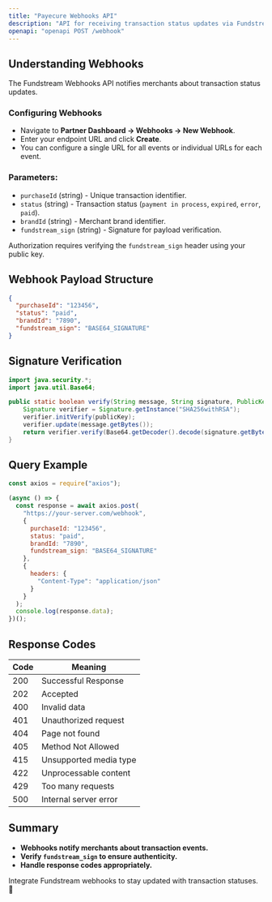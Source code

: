 ```yaml
---
title: "Payecure Webhooks API"
description: "API for receiving transaction status updates via Fundstream webhooks."
openapi: "openapi POST /webhook"
---
```


## Understanding Webhooks

The Fundstream Webhooks API notifies merchants about transaction status updates.

### Configuring Webhooks
- Navigate to **Partner Dashboard → Webhooks → New Webhook**.
- Enter your endpoint URL and click **Create**.
- You can configure a single URL for all events or individual URLs for each event.

### Parameters:
- `purchaseId` (string) - Unique transaction identifier.
- `status` (string) - Transaction status (`payment in process`, `expired`, `error`, `paid`).
- `brandId` (string) - Merchant brand identifier.
- `fundstream_sign` (string) - Signature for payload verification.

<Warning>Authorization requires verifying the `fundstream_sign` header using your public key.</Warning>

## Webhook Payload Structure
```json JSON
{
  "purchaseId": "123456",
  "status": "paid",
  "brandId": "7890",
  "fundstream_sign": "BASE64_SIGNATURE"
}
```

## Signature Verification
```java Java
import java.security.*;
import java.util.Base64;

public static boolean verify(String message, String signature, PublicKey publicKey) throws Exception {
    Signature verifier = Signature.getInstance("SHA256withRSA");
    verifier.initVerify(publicKey);
    verifier.update(message.getBytes());
    return verifier.verify(Base64.getDecoder().decode(signature.getBytes()));
}
```

## Query Example
```javascript JavaScript
const axios = require("axios");

(async () => {
  const response = await axios.post(
    "https://your-server.com/webhook",
    {
      purchaseId: "123456",
      status: "paid",
      brandId: "7890",
      fundstream_sign: "BASE64_SIGNATURE"
    },
    {
      headers: {
        "Content-Type": "application/json"
      }
    }
  );
  console.log(response.data);
})();
```

## Response Codes
| Code | Meaning |
|------|---------|
| 200  | Successful Response |
| 202  | Accepted |
| 400  | Invalid data |
| 401  | Unauthorized request |
| 404  | Page not found |
| 405  | Method Not Allowed |
| 415  | Unsupported media type |
| 422  | Unprocessable content |
| 429  | Too many requests |
| 500  | Internal server error |

## Summary
- **Webhooks notify merchants about transaction events.**
- **Verify `fundstream_sign` to ensure authenticity.**
- **Handle response codes appropriately.**

Integrate Fundstream webhooks to stay updated with transaction statuses. 🚀